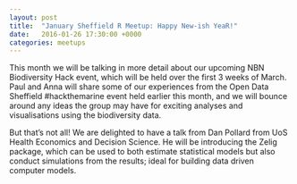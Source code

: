 ```yaml
---
layout: post
title:  "January Sheffield R Meetup: Happy New-ish YeaR!"
date:   2016-01-26 17:30:00 +0000
categories: meetups
---
```

This month we will be talking in more detail about our upcoming NBN Biodiversity Hack event, which will be held over the first 3 weeks of March. Paul and Anna will share some of our experiences from the Open Data Sheffield #hackthemarine event held earlier this month, and we will bounce around any ideas the group may have for exciting analyses and visualisations using the biodiversity data.

But that's not all! We are delighted to have a talk from Dan Pollard from UoS Health Economics and Decision Science. He will be introducing the Zelig package, which can be used to both estimate statistical models but also conduct simulations from the results; ideal for building data driven computer models.
